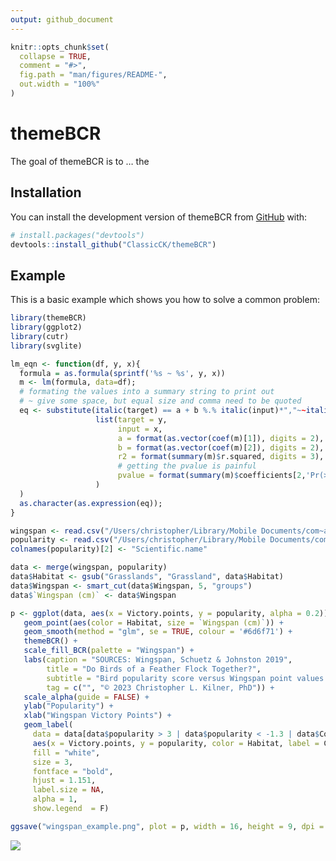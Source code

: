 ```yaml
---
output: github_document
---
```


<!-- README.md is generated from README.Rmd. Please edit that file -->

```r
knitr::opts_chunk$set(
  collapse = TRUE,
  comment = "#>",
  fig.path = "man/figures/README-",
  out.width = "100%"
)
```

# themeBCR

<!-- badges: start -->
<!-- badges: end -->

The goal of themeBCR is to ... the

## Installation

You can install the development version of themeBCR from [GitHub](https://github.com/) with:

``` r
# install.packages("devtools")
devtools::install_github("ClassicCK/themeBCR")
```

## Example

This is a basic example which shows you how to solve a common problem:

```r
library(themeBCR)
library(ggplot2)
library(cutr)
library(svglite)

lm_eqn <- function(df, y, x){
  formula = as.formula(sprintf('%s ~ %s', y, x))
  m <- lm(formula, data=df);
  # formating the values into a summary string to print out
  # ~ give some space, but equal size and comma need to be quoted
  eq <- substitute(italic(target) == a + b %.% italic(input)*","~~italic(r)^2~"="~r2*","~~p~"="~italic(pvalue), 
                   list(target = y,
                        input = x,
                        a = format(as.vector(coef(m)[1]), digits = 2), 
                        b = format(as.vector(coef(m)[2]), digits = 2), 
                        r2 = format(summary(m)$r.squared, digits = 3),
                        # getting the pvalue is painful
                        pvalue = format(summary(m)$coefficients[2,'Pr(>|t|)'], digits=1)
                   )
  )
  as.character(as.expression(eq));                 
}

wingspan <- read.csv("/Users/christopher/Library/Mobile Documents/com~apple~CloudDocs/wingspan/Birds-Table 1.csv")
popularity <- read.csv("/Users/christopher/Library/Mobile Documents/com~apple~CloudDocs/popularity/covariates and results-Table 1.csv")
colnames(popularity)[2] <- "Scientific.name"

data <- merge(wingspan, popularity)
data$Habitat <- gsub("Grasslands", "Grassland", data$Habitat)
data$Wingspan <- smart_cut(data$Wingspan, 5, "groups")
data$`Wingspan (cm)` <- data$Wingspan
```

```r
p <- ggplot(data, aes(x = Victory.points, y = popularity, alpha = 0.2)) +
   geom_point(aes(color = Habitat, size = `Wingspan (cm)`)) +
   geom_smooth(method = "glm", se = TRUE, colour = '#6d6f71') +
   themeBCR() +
   scale_fill_BCR(palette = "Wingspan") +
   labs(caption = "SOURCES: Wingspan, Schuetz & Johnston 2019",
        title = "Do Birds of a Feather Flock Together?",
        subtitle = "Bird popularity score versus Wingspan point values by species", 
        tag = c("", "© 2023 Christopher L. Kilner, PhD")) +
   scale_alpha(guide = FALSE) +
   ylab("Popularity") +
   xlab("Wingspan Victory Points") +
   geom_label(
     data = data[data$popularity > 3 | data$popularity < -1.3 | data$Common.name == "Baltimore Oriole",],
     aes(x = Victory.points, y = popularity, color = Habitat, label = Common.name),
     fill = "white",
     size = 3,
     fontface = "bold",
     hjust = 1.151,
     label.size = NA, 
     alpha = 1,
     show.legend  = F)

ggsave("wingspan_example.png", plot = p, width = 16, height = 9, dpi = 300, device = "png")
```

![](wingspan_example.png)

